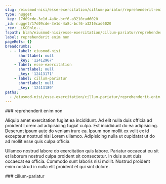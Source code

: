 ```yaml
---
slug: /eiusmod-nisi/esse-exercitation/cillum-pariatur/reprehenderit-enim-non
type: nugget
_key: 17d09cde-3e1d-4a8c-bcf6-a3210cad6020
_id: nugget/17d09cde-3e1d-4a8c-bcf6-a3210cad6020
_rev: _iKCEnle--_
fspath: blah/eiusmod-nisi/esse-exercitation/cillum-pariatur/reprehenderit-enim-non.md
label: reprehenderit enim non
pageRefs: {}
breadcrumbs:
  - - label: eiusmod-nisi
      shortlabel: null
      _key: '12412967'
    - label: esse-exercitation
      shortlabel: null
      _key: '12413171'
    - label: cillum-pariatur
      shortlabel: null
      _key: '12413189'
paths:
  - /eiusmod-nisi/esse-exercitation/cillum-pariatur/reprehenderit-enim-non
---
```


<NuggetArea>
<Nugget slug="/eiusmod-nisi/esse-exercitation/cillum-pariatur/reprehenderit-enim-non" type="nugget" _key="17d09cde-3e1d-4a8c-bcf6-a3210cad6020" _id="nugget/17d09cde-3e1d-4a8c-bcf6-a3210cad6020" _rev="_iKCEnle--_" fspath="blah/eiusmod-nisi/esse-exercitation/cillum-pariatur/reprehenderit-enim-non.md" label="reprehenderit enim non" paths="/eiusmod-nisi/esse-exercitation/cillum-pariatur/reprehenderit-enim-non">
<NuggetBody>
### reprehenderit enim non

Aliquip amet exercitation fugiat ea incididunt. Ad elit nulla duis officia ad proident Lorem ad adipisicing fugiat culpa. Est incididunt do ea adipisicing. Deserunt ipsum aute do veniam irure ea. Ipsum non mollit ex velit ex id excepteur nostrud nisi Lorem ullamco. Adipisicing nulla ut cupidatat ut do ad mollit esse quis culpa officia.

Ullamco nostrud labore do exercitation quis labore. Pariatur occaecat eu sit et laborum nostrud culpa proident sit consectetur. In duis sunt duis occaecat ea officia. Commodo sunt laboris nisi mollit. Nostrud proident enim nostrud in nulla elit proident et qui sint dolore.

</NuggetBody>
<Breadcrumbs>
<Crumbs>
<Crumb _key="12412967" label="eiusmod-nisi" /><Crumb _key="12413171" label="esse-exercitation" /><Crumb _key="12413189" label="cillum-pariatur" />
</Crumbs>
</Breadcrumbs>
</Nugget>

<NuggetsInbound>
</NuggetsInbound>
<NuggetsOutbound>
</NuggetsOutbound>
</NuggetArea>
<PassagesInbound>
<Passage direction="inbound" type="passage" _key="12413189" _id="passage/12413189" _rev="_iKCEnlW--A" label="cillum-pariatur" passage="cillum-pariatur" fspath="blah/eiusmod-nisi/esse-exercitation/cillum-pariatur" paths="/eiusmod-nisi/esse-exercitation/cillum-pariatur" slug="/eiusmod-nisi/esse-exercitation/cillum-pariatur">
<NuggetBody>
### cillum-pariatur

</NuggetBody>
<Breadcrumbs>
<Crumbs>
<Crumb _key="12412967" label="eiusmod-nisi" /><Crumb _key="12413171" label="esse-exercitation" />
</Crumbs>
</Breadcrumbs>
</Passage>

</PassagesInbound>
<PassagesOutbound>
</PassagesOutbound>